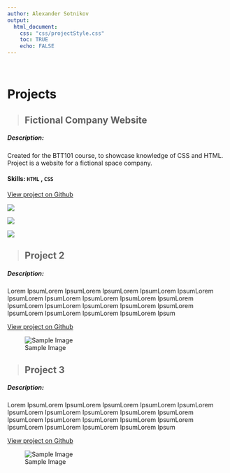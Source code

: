---
author: Alexander Sotnikov
output:
  html_document:
    css: "css/projectStyle.css"
    toc: TRUE
    echo: FALSE
---

&nbsp;

# **Projects**

::::: {id="parent"}

::: {id="wide"}
> ## Fictional Company Website

##### **Description: **

Created for the BTT101 course, to showcase knowledge of CSS and HTML. Project is a website for a fictional space company.

#### **Skills: ** `HTML` , `CSS`

[View project on Github](https://github.com/100nik0v/SoTSpace)
:::

:::: {id="narrow"}

::: {}
![](images/sotspace1.jpg)
:::
::: {}
![](images/sotspace2.jpg)
:::

::: {}
![](images/sotspace3.jpg)
:::

::::

:::::

:::: {id="parent"}

::: {id="wide"}
> ## Project 2

##### **Description:**

Lorem IpsumLorem IpsumLorem IpsumLorem IpsumLorem IpsumLorem IpsumLorem IpsumLorem IpsumLorem IpsumLorem IpsumLorem IpsumLorem IpsumLorem IpsumLorem IpsumLorem IpsumLorem IpsumLorem IpsumLorem IpsumLorem IpsumLorem Ipsum

[View project on Github](github.com)
:::

::: {id="narrow"}
![Sample Image](images/eclipse.jpg)
:::

::::

:::: {id="parent"}

::: {id="wide"}
> ## Project 3

##### **Description:**

Lorem IpsumLorem IpsumLorem IpsumLorem IpsumLorem IpsumLorem IpsumLorem IpsumLorem IpsumLorem IpsumLorem IpsumLorem IpsumLorem IpsumLorem IpsumLorem IpsumLorem IpsumLorem IpsumLorem IpsumLorem IpsumLorem IpsumLorem Ipsum

[View project on Github](github.com)
:::

::: {id="narrow"}
![Sample Image](images/eclipse.jpg){id="image"}
:::

::::